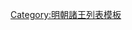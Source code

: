 {{ming|title=明朝河陰國諸王|ed=河陰國|head=[[正统 (年号)|正統]]六年（[[1441年]]）九月壬寅封。|
{{ming/title}}
{{ming/list|河陰懷僖王|[[朱子壜]]|朱有爝、庶五子|[[1441年]]—[[1447年]]|正統六年九月壬寅封。十二年薨。}}
{{ming/list|河陰康簡王|[[朱同鑣]]|朱子壜、嫡一子|[[1457年]]—[[1501年]]|《明英宗實錄》卷282、《[[明史]]》皆作[[朱同鑣]]，《[[明書]]》作[[朱同𨮞]]。[[天顺 (明朝)|天順]]元年襲封。[[弘治]]十四年薨。}}
{{ming/list|河陰莊定王|[[朱安㳋]]|朱同鑣、庶二子<ref name="a">《[[明實錄]]》</ref>|[[1511年]]—[[1554年]]|[[正德 (明朝)|正德]]六年襲封<ref name="a"/>。[[嘉靖]]三十三年薨。}}
{{ming/list|河陰恭肅王|[[朱睦橘]]|朱安㳋、嫡一子|[[1557年]]—[[1569年]]|嘉靖三十六年襲封。[[隆庆 (明朝)|隆慶]]三年薨。}}
{{ming/list|河陰溫恪王|[[朱勤𰝿|朱勤{{僻字|𰝿|⿰火午}}]]|朱睦橘、嫡一子|[[1574年]]—[[1617年]]|[[萬曆]]二年襲封。四十五年薨。}}
{{ming/list|河陰王|[[朱朝䞢]]|朱勤{{僻字|𰝿|⿰火午}}、庶一子|[[1621年]]—？年|萬曆二十二年封[[长子 (封号)|長子]]。[[天启 (明朝)|天啟]]元年襲封。}}
{{ming/note|參考文獻}}
{{ming/note|ref}}
}}<noinclude>
[[Category:明朝諸王列表模板]]
</noinclude>